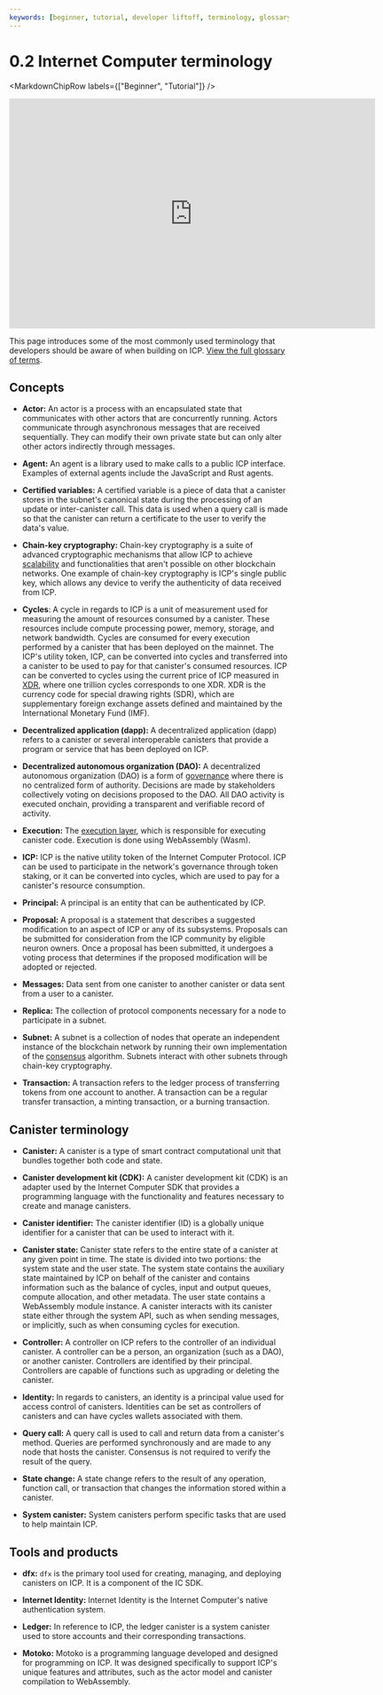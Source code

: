 ```yaml
---
keywords: [beginner, tutorial, developer liftoff, terminology, glossary]
---
```



# 0.2 Internet Computer terminology

<MarkdownChipRow labels={["Beginner", "Tutorial"]} />

<div class="text--center">
<p> </p>
</div>
<div class="text--center">
<iframe width="660" height="415" src="https://www.youtube.com/embed/3WpP8ux1zX0?si=PGD9uM-hR0WPYt5Y" title="YouTube video player" frameborder="0" allow="accelerometer; autoplay; clipboard-write; encrypted-media; gyroscope; picture-in-picture; web-share" allowfullscreen></iframe> </div>

This page introduces some of the most commonly used terminology that developers should be aware of when building on ICP. [View the full glossary of terms](/docs/references/glossary).

## Concepts

- **Actor:** An actor is a process with an encapsulated state that communicates with other actors that are concurrently running. Actors communicate through asynchronous messages that are received sequentially. They can modify their own private state but can only alter other actors indirectly through messages.

- **Agent:** An agent is a library used to make calls to a public ICP interface. Examples of external agents include the JavaScript and Rust agents.

- **Certified variables:** A certified variable is a piece of data that a <GlossaryTooltip>canister</GlossaryTooltip> stores in the <GlossaryTooltip>subnet</GlossaryTooltip>'s canonical state during the processing of an update or inter-canister call. This data is used when a query call is made so that the canister can return a certificate to the user to verify the data's value.

- **Chain-key cryptography:** Chain-key cryptography is a suite of advanced cryptographic mechanisms that allow ICP to achieve [scalability](https://learn.internetcomputer.org/hc/en-us/articles/34576974172692-Evolution-Scaling) and functionalities that aren't possible on other blockchain networks. One example of chain-key cryptography is ICP's single public key, which allows any device to verify the authenticity of data received from ICP.

- **Cycles**: A cycle in regards to ICP is a unit of measurement used for measuring the amount of resources consumed by a canister. These resources include compute processing power, memory, storage, and network bandwidth. Cycles are consumed for every execution performed by a canister that has been deployed on the mainnet. The ICP's utility token, ICP, can be converted into <GlossaryTooltip>cycles</GlossaryTooltip> and transferred into a canister to be used to pay for that canister's consumed resources. ICP can be converted to cycles using the current price of ICP measured in [XDR](/docs/references/glossary#x), where one trillion cycles corresponds to one XDR. XDR is the currency code for special drawing rights (SDR), which are supplementary foreign exchange assets defined and maintained by the International Monetary Fund (IMF).

- **Decentralized application (dapp):** A decentralized application (dapp) refers to a canister or several interoperable canisters that provide a program or service that has been deployed on ICP.

- **Decentralized autonomous organization (DAO):** A decentralized autonomous organization (DAO) is a form of [governance](https://learn.internetcomputer.org/hc/en-us/articles/34574082263700-Tokenomics-Governance) where there is no centralized form of authority. Decisions are made by stakeholders collectively voting on decisions proposed to the DAO. All DAO activity is executed onchain, providing a transparent and verifiable record of activity.

- **Execution:** The [execution layer](https://learn.internetcomputer.org/hc/en-us/articles/34208985618836-Execution-Layer), which is responsible for executing canister code. Execution is done using WebAssembly (Wasm).

- **ICP:** ICP is the native utility token of the Internet Computer Protocol. ICP can be used to participate in the network's governance through token staking, or it can be converted into cycles, which are used to pay for a canister's resource consumption.

- **Principal:** A principal is an entity that can be authenticated by ICP.

- **Proposal:** A proposal is a statement that describes a suggested modification to an aspect of ICP or any of its subsystems. Proposals can be submitted for consideration from the ICP community by eligible neuron owners. Once a proposal has been submitted, it undergoes a voting process that determines if the proposed modification will be adopted or rejected.

- **Messages:** Data sent from one canister to another canister or data sent from a user to a canister.

- **Replica:** The collection of protocol components necessary for a node to participate in a subnet.

- **Subnet:** A subnet is a collection of nodes that operate an independent instance of the blockchain network by running their own implementation of the [consensus](https://learn.internetcomputer.org/hc/en-us/articles/34207558615956-Consensus) algorithm. Subnets interact with other subnets through chain-key cryptography.

- **Transaction:** A transaction refers to the ledger process of transferring tokens from one account to another. A transaction can be a regular transfer transaction, a minting transaction, or a burning transaction.

## Canister terminology

- **Canister:** A canister is a type of smart contract computational unit that bundles together both code and state.

- **Canister development kit (CDK):** A canister development kit (CDK) is an adapter used by the Internet Computer SDK that provides a programming language with the functionality and features necessary to create and manage canisters.

- **Canister identifier:** The canister identifier (ID) is a globally unique identifier for a canister that can be used to interact with it.

- **Canister state:** Canister state refers to the entire state of a canister at any given point in time. The state is divided into two portions: the system state and the user state. The system state contains the auxiliary state maintained by ICP on behalf of the canister and contains information such as the balance of cycles, input and output queues, compute allocation, and other metadata. The user state contains a WebAssembly module instance. A canister interacts with its canister state either through the system API, such as when sending messages, or implicitly, such as when consuming cycles for execution.

- **Controller:** A controller on ICP refers to the controller of an individual canister. A controller can be a person, an organization (such as a DAO), or another canister. Controllers are identified by their principal. Controllers are capable of functions such as upgrading or deleting the canister.

- **Identity:** In regards to canisters, an identity is a principal value used for access control of canisters. Identities can be set as controllers of canisters and can have cycles wallets associated with them.

- **Query call:** A query call is used to call and return data from a canister's method. Queries are performed synchronously and are made to any node that hosts the canister. Consensus is not required to verify the result of the query.

- **State change:** A state change refers to the result of any operation, function call, or transaction that changes the information stored within a canister.

- **System canister:** System canisters perform specific tasks that are used to help maintain ICP.

## Tools and products

- **dfx:** `dfx` is the primary tool used for creating, managing, and deploying canisters on ICP. It is a component of the IC SDK.

- **Internet Identity:** Internet Identity is the Internet Computer's native authentication system.

- **Ledger:** In reference to ICP, the ledger canister is a system canister used to store accounts and their corresponding transactions.

- **Motoko:** Motoko is a programming language developed and designed for programming on ICP. It was designed specifically to support ICP's unique features and attributes, such as the actor model and canister compilation to WebAssembly.


<TutorialFooter />
